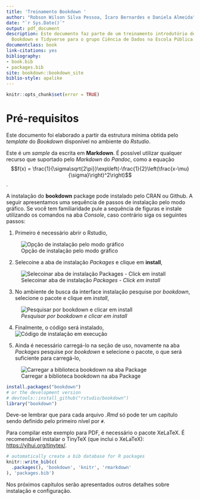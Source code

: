```yaml
--- 
title: 'Treinamento Bookdown '
author: "Robson Wilson Silva Pessoa, Ícaro Bernardes e Daniela Almeida"
date: "`r Sys.Date()`"
output: pdf_document
description: Este documento faz parte de um treinamento introdutório de Rmardown,
  Bookdown e Tidyverse para o grupo Ciência de Dados na Escola Pública.
documentclass: book
link-citations: yes
bibliography:
- book.bib
- packages.bib
site: bookdown::bookdown_site
biblio-style: apalike
---
```


```r
knitr::opts_chunk$set(error = TRUE)
```

# Pré-requisitos

Este documento foi elaborado a partir da estrutura mínima 
obtida pelo *template* do *Bookdown* disponível no ambiente 
do *Rstudio*.  

Este é um _sample_ da escrita em **Markdown**. É 
possível utilizar qualquer recurso que suportado 
pelo *Markdown* do *Pandoc*, como  a
equação
$$f(x) = \frac{1}{\sigma\sqrt{2\pi}}\exp\left(-\frac{1}{2}\left(\frac{x-\mu}{\sigma}\right)^2\right)$$. 


A instalação do **bookdown** package pode instalado pelo CRAN ou Github. A seguir apresentamos uma sequência 
de passos de instalação pelo modo gráfico. Se 
você tem familiaridade pule a sequência de 
figuras e instale utilizando os comandos na aba 
*Console*, caso contrário siga os seguintes passos:

1. Primeiro é necessário abrir o Rstudio,

![Opção de instalação pelo modo gráfico](fig/open_Rstudio.png)

2. Selecoine a aba de instalação *Packages* e clique em **install**,

![Selecoinar aba de instalação *Packages - Click em install*](fig/install_packages_rstudio_visual.png)

3. No ambiente de busca da interface instalação pesquise
por *bookdown*, selecione o pacote e clique em *install*,

![ *Pesquisar por bookdown e clicar em install*](fig/install_packages_rstudio_visual_bookdown.png)

4. Finalmente, o código será instalado,
![Código de instalação em execução](fig/install_packages_rstudio_visual_bookdown_run.png)

5. Ainda é necessário carregá-lo na seção de uso, novamente na aba *Packages* pesquise por *bookdown*
e selecione o pacote, o que será suficiente para 
carregá-lo,

![Carregar a biblioteca bookdown na aba Package](fig/install_packages_rstudio_visual_bookdown_run.png)


```r
install.packages("bookdown")
# or the development version
# devtools::install_github("rstudio/bookdown")
library("bookdown")
```


Deve-se lembrar que para cada arquivo *.Rmd*
só pode ter um capítulo sendo definido pelo primeiro nível
por `#`.

Para compilar este exemplo para PDF, é necessário 
o pacote XeLaTeX. É recomendável 
instalar o TinyTeX (que inclui o XeLaTeX): <https://yihui.org/tinytex/>.

```r
# automatically create a bib database for R packages
knitr::write_bib(c(
  .packages(), 'bookdown', 'knitr', 'rmarkdown'
), 'packages.bib')
```

Nos próximos capítulos serão apresentados outros
detalhes sobre instalação e configuração.

